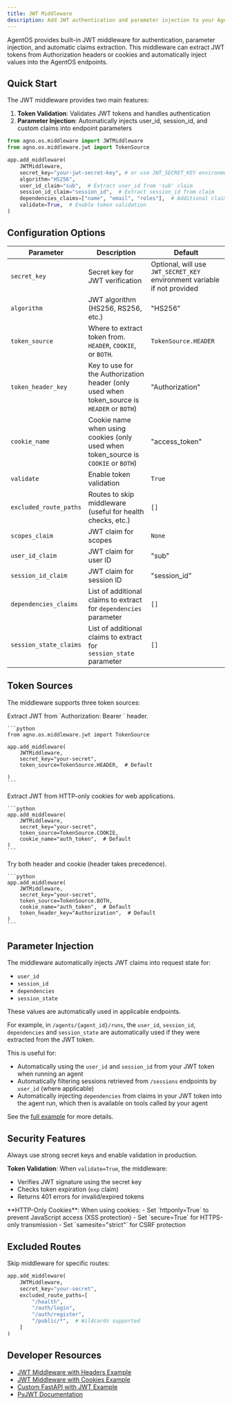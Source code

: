 ```yaml
---
title: JWT Middleware
description: Add JWT authentication and parameter injection to your AgentOS application
---
```


AgentOS provides built-in JWT middleware for authentication, parameter injection, and automatic claims extraction. This middleware can extract JWT tokens from Authorization headers or cookies and automatically inject values into the AgentOS endpoints.

## Quick Start

The JWT middleware provides two main features:
1. **Token Validation**: Validates JWT tokens and handles authentication
2. **Parameter Injection**: Automatically injects user_id, session_id, and custom claims into endpoint parameters

```python
from agno.os.middleware import JWTMiddleware
from agno.os.middleware.jwt import TokenSource

app.add_middleware(
    JWTMiddleware,
    secret_key="your-jwt-secret-key", # or use JWT_SECRET_KEY environment variable
    algorithm="HS256",
    user_id_claim="sub",  # Extract user_id from 'sub' claim
    session_id_claim="session_id",  # Extract session_id from claim
    dependencies_claims=["name", "email", "roles"],  # Additional claims
    validate=True,  # Enable token validation
)
```

## Configuration Options

| Parameter | Description | Default |
|-----------|-------------|---------|
| `secret_key` | Secret key for JWT verification | Optional, will use `JWT_SECRET_KEY` environment variable if not provided |
| `algorithm` | JWT algorithm (HS256, RS256, etc.) | "HS256" |
| `token_source` | Where to extract token from. `HEADER`, `COOKIE`, or `BOTH`. | `TokenSource.HEADER` |
| `token_header_key` | Key to use for the Authorization header (only used when token_source is `HEADER` or `BOTH`) | "Authorization" |
| `cookie_name` | Cookie name when using cookies (only used when token_source is `COOKIE` or `BOTH`) | "access_token" |
| `validate` | Enable token validation | `True` |
| `excluded_route_paths` | Routes to skip middleware (useful for health checks, etc.) | `[]` |
| `scopes_claim` | JWT claim for scopes | `None` |
| `user_id_claim` | JWT claim for user ID | "sub" |
| `session_id_claim` | JWT claim for session ID | "session_id" |
| `dependencies_claims` | List of additional claims to extract for `dependencies` parameter | `[]` |
| `session_state_claims` | List of additional claims to extract for `session_state` parameter | `[]` |

## Token Sources

The middleware supports three token sources:

<Tabs>
  <Tab title="Authorization Header">
    Extract JWT from `Authorization: Bearer <token>` header.
    
    ```python
    from agno.os.middleware.jwt import TokenSource
    
    app.add_middleware(
        JWTMiddleware,
        secret_key="your-secret",
        token_source=TokenSource.HEADER,  # Default
        
    )
    ```
  </Tab>
  
  <Tab title="HTTP-Only Cookies">
    Extract JWT from HTTP-only cookies for web applications.
    
    ```python
    app.add_middleware(
        JWTMiddleware,
        secret_key="your-secret",
        token_source=TokenSource.COOKIE,
        cookie_name="auth_token",  # Default
    )
    ```
  </Tab>
  
  <Tab title="Both Sources">
    Try both header and cookie (header takes precedence).
    
    ```python
    app.add_middleware(
        JWTMiddleware,
        secret_key="your-secret",
        token_source=TokenSource.BOTH,
        cookie_name="auth_token",  # Default
        token_header_key="Authorization",  # Default
    )
    ```
  </Tab>
</Tabs>

## Parameter Injection

The middleware automatically injects JWT claims into request state for:
- `user_id`
- `session_id`
- `dependencies`
- `session_state`

These values are automatically used in applicable endpoints.

For example, in `/agents/{agent_id}/runs`, the `user_id`, `session_id`, `dependencies` and `session_state` are automatically used if they were extracted from the JWT token.

This is useful for:
- Automatically using the `user_id` and `session_id` from your JWT token when running an agent
- Automatically filtering sessions retrieved from `/sessions` endpoints by `user_id` (where applicable)
- Automatically injecting `dependencies` from claims in your JWT token into the agent run, which then is available on tools called by your agent

See the [full example](/examples/agent-os/middleware/jwt-middleware) for more details.

## Security Features

<Note>
Always use strong secret keys and enable validation in production.
</Note>

**Token Validation**: When `validate=True`, the middleware:
- Verifies JWT signature using the secret key
- Checks token expiration (`exp` claim)
- Returns 401 errors for invalid/expired tokens

<Tip>
**HTTP-Only Cookies**: When using cookies:
- Set `httponly=True` to prevent JavaScript access (XSS protection)
- Set `secure=True` for HTTPS-only transmission
- Set `samesite="strict"` for CSRF protection
</Tip>


## Excluded Routes

Skip middleware for specific routes:

```python
app.add_middleware(
    JWTMiddleware,
    secret_key="your-secret",
    excluded_route_paths=[
        "/health",
        "/auth/login", 
        "/auth/register",
        "/public/*",  # Wildcards supported
    ]
)
```

## Developer Resources

- [JWT Middleware with Headers Example](/examples/agent-os/middleware/jwt-middleware)
- [JWT Middleware with Cookies Example](/examples/agent-os/middleware/jwt-cookies)
- [Custom FastAPI with JWT Example](/examples/agent-os/middleware/custom-fastapi-jwt)
- [PyJWT Documentation](https://pyjwt.readthedocs.io/)
